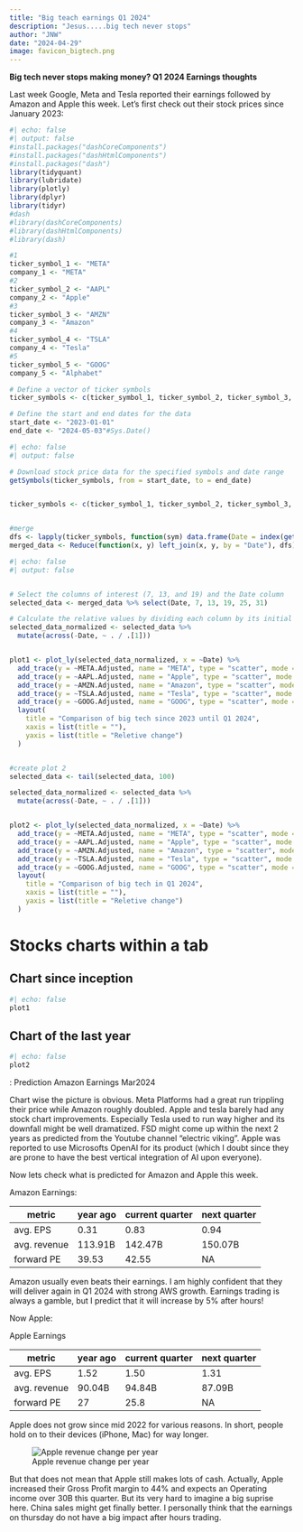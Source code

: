 ```yaml
---
title: "Big teach earnings Q1 2024"
description: "Jesus.....big tech never stops"
author: "JNW"
date: "2024-04-29"
image: favicon_bigtech.png
---
```


**Big tech never stops making money? Q1 2024 Earnings thoughts**

Last week Google, Meta and Tesla reported their earnings followed by Amazon and Apple this week. Let's first check out their stock prices since January 2023:

```r
#| echo: false
#| output: false
#install.packages("dashCoreComponents")
#install.packages("dashHtmlComponents")
#install.packages("dash")
library(tidyquant)
library(lubridate)
library(plotly)
library(dplyr)
library(tidyr)
#dash
#library(dashCoreComponents)
#library(dashHtmlComponents)
#library(dash)

#1
ticker_symbol_1 <- "META"
company_1 <- "META"
#2
ticker_symbol_2 <- "AAPL"
company_2 <- "Apple"
#3
ticker_symbol_3 <- "AMZN"
company_3 <- "Amazon"
#4
ticker_symbol_4 <- "TSLA"
company_4 <- "Tesla"
#5
ticker_symbol_5 <- "GOOG"
company_5 <- "Alphabet"

# Define a vector of ticker symbols
ticker_symbols <- c(ticker_symbol_1, ticker_symbol_2, ticker_symbol_3, ticker_symbol_4, ticker_symbol_5)

# Define the start and end dates for the data
start_date <- "2023-01-01"
end_date <- "2024-05-03"#Sys.Date()


```

```r
#| echo: false
#| output: false

# Download stock price data for the specified symbols and date range
getSymbols(ticker_symbols, from = start_date, to = end_date)


ticker_symbols <- c(ticker_symbol_1, ticker_symbol_2, ticker_symbol_3, ticker_symbol_4, ticker_symbol_5) # fill in all ticker symbols


#merge
dfs <- lapply(ticker_symbols, function(sym) data.frame(Date = index(get(sym)), coredata(get(sym))))
merged_data <- Reduce(function(x, y) left_join(x, y, by = "Date"), dfs) # by date


```

```r
#| echo: false
#| output: false


# Select the columns of interest (7, 13, and 19) and the Date column
selected_data <- merged_data %>% select(Date, 7, 13, 19, 25, 31)

# Calculate the relative values by dividing each column by its initial value
selected_data_normalized <- selected_data %>%
  mutate(across(-Date, ~ . / .[1])) 


plot1 <- plot_ly(selected_data_normalized, x = ~Date) %>%
  add_trace(y = ~META.Adjusted, name = "META", type = "scatter", mode = "lines") %>%
  add_trace(y = ~AAPL.Adjusted, name = "Apple", type = "scatter", mode = "lines") %>%
  add_trace(y = ~AMZN.Adjusted, name = "Amazon", type = "scatter", mode = "lines") %>%
  add_trace(y = ~TSLA.Adjusted, name = "Tesla", type = "scatter", mode = "lines") %>%
  add_trace(y = ~GOOG.Adjusted, name = "GOOG", type = "scatter", mode = "lines") %>%
  layout(
    title = "Comparison of big tech since 2023 until Q1 2024",
    xaxis = list(title = ""),
    yaxis = list(title = "Reletive change")
  )


#create plot 2 
selected_data <- tail(selected_data, 100)

selected_data_normalized <- selected_data %>%
  mutate(across(-Date, ~ . / .[1])) 


plot2 <- plot_ly(selected_data_normalized, x = ~Date) %>%
  add_trace(y = ~META.Adjusted, name = "META", type = "scatter", mode = "lines") %>%
  add_trace(y = ~AAPL.Adjusted, name = "Apple", type = "scatter", mode = "lines") %>%
  add_trace(y = ~AMZN.Adjusted, name = "Amazon", type = "scatter", mode = "lines") %>%
  add_trace(y = ~TSLA.Adjusted, name = "Tesla", type = "scatter", mode = "lines") %>%
  add_trace(y = ~GOOG.Adjusted, name = "GOOG", type = "scatter", mode = "lines") %>%
  layout(
    title = "Comparison of big tech in Q1 2024",
    xaxis = list(title = ""),
    yaxis = list(title = "Reletive change")
  )


```

# Stocks charts within a tab

::: nav-pills
::: panel-tabset
## Chart since inception

```r
#| echo: false
plot1
```

## Chart of the last year

```r
#| echo: false
plot2
```

: Prediction Amazon Earnings Mar2024
:::
:::

Chart wise the picture is obvious. Meta Platforms had a great run trippling their price while Amazon roughly doubled. Apple and tesla barely had any stock chart improvements. Especially Tesla used to run way higher and its downfall might be well dramatized. FSD might come up within the next 2 years as predicted from the Youtube channel "electric viking". Apple was reported to use Microsofts OpenAI for its product (which I doubt since they are prone to have the best vertical integration of AI upon everyone).

Now lets check what is predicted for Amazon and Apple this week.

Amazon Earnings:

| metric       | year ago | current quarter | next quarter |
|--------------|----------|-----------------|--------------|
| avg. EPS     | 0.31     | 0.83            | 0.94         |
| avg. revenue | 113.91B  | 142.47B         | 150.07B      |
| forward PE   | 39.53    | 42.55           | NA           |

Amazon usually even beats their earnings. I am highly confident that they will deliver again in Q1 2024 with strong AWS growth. Earnings trading is always a gamble, but I predict that it will increase by 5% after hours!

Now Apple:

Apple Earnings

| metric       | year ago | current quarter | next quarter |
|--------------|----------|-----------------|--------------|
| avg. EPS     | 1.52     | 1.50            | 1.31         |
| avg. revenue | 90.04B   | 94.84B          | 87.09B       |
| forward PE   | 27       | 25.8            | NA           |

Apple does not grow since mid 2022 for various reasons. In short, people hold on to their devices (iPhone, Mac) for way longer.

![Apple revenue change per year](apple_growth_revenue_since2010.PNG)

But that does not mean that Apple still makes lots of cash. Actually, Apple increased their Gross Profit margin to 44% and expects an Operating income over 30B this quarter. But its very hard to imagine a big suprise here. China sales might get finally better. I personally think that the earnings on thursday do not have a big impact after hours trading.
